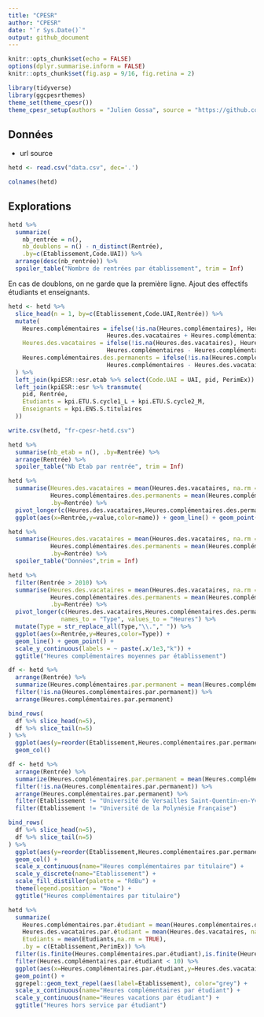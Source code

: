 ```yaml
---
title: "CPESR"
author: "CPESR"
date: "`r Sys.Date()`"
output: github_document
---
```


```r
knitr::opts_chunk$set(echo = FALSE)
options(dplyr.summarise.inform = FALSE)
knitr::opts_chunk$set(fig.asp = 9/16, fig.retina = 2)

library(tidyverse)
library(ggcpesrthemes)
theme_set(theme_cpesr())
theme_cpesr_setup(authors = "Julien Gossa", source = "https://github.com/cpesr/RFC/")
```

## Données 

- url source

```r
hetd <- read.csv("data.csv", dec='.')

colnames(hetd)
```

## Explorations

```r
hetd %>%
  summarize(
    nb_rentrée = n(), 
    nb_doublons = n() - n_distinct(Rentrée),
    .by=c(Etablissement,Code.UAI)) %>%
  arrange(desc(nb_rentrée)) %>%
  spoiler_table("Nombre de rentrées par établissement", trim = Inf)
```

En cas de doublons, on ne garde que la première ligne.
Ajout des effectifs étudiants et enseignants.

```r
hetd <- hetd %>%
  slice_head(n = 1, by=c(Etablissement,Code.UAI,Rentrée)) %>%
  mutate(
    Heures.complémentaires = ifelse(!is.na(Heures.complémentaires), Heures.complémentaires,
                            Heures.des.vacataires + Heures.complémentaires.des.permanents),
    Heures.des.vacataires = ifelse(!is.na(Heures.des.vacataires), Heures.des.vacataires,
                            Heures.complémentaires - Heures.complémentaires.des.permanents),
    Heures.complémentaires.des.permanents = ifelse(!is.na(Heures.complémentaires.des.permanents), Heures.complémentaires.des.permanents,
                            Heures.complémentaires - Heures.des.vacataires)
  ) %>%
  left_join(kpiESR::esr.etab %>% select(Code.UAI = UAI, pid, PerimEx)) %>%
  left_join(kpiESR::esr %>% transmute(
    pid, Rentrée,
    Etudiants = kpi.ETU.S.cycle1_L + kpi.ETU.S.cycle2_M,
    Enseignants = kpi.ENS.S.titulaires
  ))

write.csv(hetd, "fr-cpesr-hetd.csv")
```


```r
hetd %>%
  summarise(nb_etab = n(), .by=Rentrée) %>%
  arrange(Rentrée) %>%
  spoiler_table("Nb Etab par rentrée", trim = Inf)
```

```r
hetd %>%
  summarise(Heures.des.vacataires = mean(Heures.des.vacataires, na.rm = TRUE), 
            Heures.complémentaires.des.permanents = mean(Heures.complémentaires.des.permanents, na.rm = TRUE), 
            .by=Rentrée) %>%
  pivot_longer(c(Heures.des.vacataires,Heures.complémentaires.des.permanents)) %>%
  ggplot(aes(x=Rentrée,y=value,color=name)) + geom_line() + geom_point()
```

```r
hetd %>%
  summarise(Heures.des.vacataires = mean(Heures.des.vacataires, na.rm = TRUE), 
            Heures.complémentaires.des.permanents = mean(Heures.complémentaires.des.permanents, na.rm = TRUE), 
            .by=Rentrée) %>%
  spoiler_table("Données",trim = Inf)
```


```r
hetd %>%
  filter(Rentrée > 2010) %>%
  summarise(Heures.des.vacataires = mean(Heures.des.vacataires, na.rm = TRUE), 
            Heures.complémentaires.des.permanents = mean(Heures.complémentaires.des.permanents, na.rm = TRUE), 
            .by=Rentrée) %>%
  pivot_longer(c(Heures.des.vacataires,Heures.complémentaires.des.permanents),
               names_to = "Type", values_to = "Heures") %>%
  mutate(Type = str_replace_all(Type,"\\."," ")) %>%
  ggplot(aes(x=Rentrée,y=Heures,color=Type)) + 
  geom_line() + geom_point() +
  scale_y_continuous(labels = ~ paste(.x/1e3,"k")) +
  ggtitle("Heures complémentaires moyennes par établissement")
```


```r
df <- hetd %>%
  arrange(Rentrée) %>%
  summarize(Heures.complémentaires.par.permanent = mean(Heures.complémentaires.des.permanents, na.rm = TRUE) / mean(Enseignants,na.rm = TRUE), .by = Etablissement) %>%
  filter(!is.na(Heures.complémentaires.par.permanent)) %>%
  arrange(Heures.complémentaires.par.permanent) 

bind_rows(
  df %>% slice_head(n=5),
  df %>% slice_tail(n=5)
) %>%
  ggplot(aes(y=reorder(Etablissement,Heures.complémentaires.par.permanent),x=Heures.complémentaires.par.permanent)) +
  geom_col()
```


```r
df <- hetd %>%
  arrange(Rentrée) %>%
  summarize(Heures.complémentaires.par.permanent = mean(Heures.complémentaires.des.permanents, na.rm = TRUE) / mean(Enseignants,na.rm = TRUE), .by = Etablissement) %>%
  filter(!is.na(Heures.complémentaires.par.permanent)) %>%
  arrange(Heures.complémentaires.par.permanent) %>%
  filter(Etablissement != "Université de Versailles Saint-Quentin-en-Yvelines") %>%
  filter(Etablissement != "Université de la Polynésie Française")

bind_rows(
  df %>% slice_head(n=5),
  df %>% slice_tail(n=5)
) %>%
  ggplot(aes(y=reorder(Etablissement,Heures.complémentaires.par.permanent),x=Heures.complémentaires.par.permanent, fill=Heures.complémentaires.par.permanent)) +
  geom_col() +
  scale_x_continuous(name="Heures complémentaires par titulaire") +
  scale_y_discrete(name="Etablissement") +
  scale_fill_distiller(palette = "RdBu") +
  theme(legend.position = "None") +
  ggtitle("Heures complémentaires par titulaire")
```


```r
hetd %>%
  summarize(
    Heures.complémentaires.par.étudiant = mean(Heures.complémentaires.des.permanents, na.rm = TRUE) / mean(Etudiants,na.rm = TRUE), 
    Heures.des.vacataires.par.étudiant = mean(Heures.des.vacataires, na.rm = TRUE) / mean(Etudiants,na.rm = TRUE),
    Etudiants = mean(Etudiants,na.rm = TRUE),
    .by = c(Etablissement,PerimEx)) %>% 
  filter(is.finite(Heures.complémentaires.par.étudiant),is.finite(Heures.des.vacataires.par.étudiant)) %>% 
  filter(Heures.complémentaires.par.étudiant < 10) %>%
  ggplot(aes(x=Heures.complémentaires.par.étudiant,y=Heures.des.vacataires.par.étudiant,size=Etudiants,color=PerimEx)) +
  geom_point() + 
  ggrepel::geom_text_repel(aes(label=Etablissement), color="grey") + 
  scale_x_continuous(name="Heures complémentaires par étudiant") +
  scale_y_continuous(name="Heures vacations par étudiant") +
  ggtitle("Heures hors service par étudiant")
```
